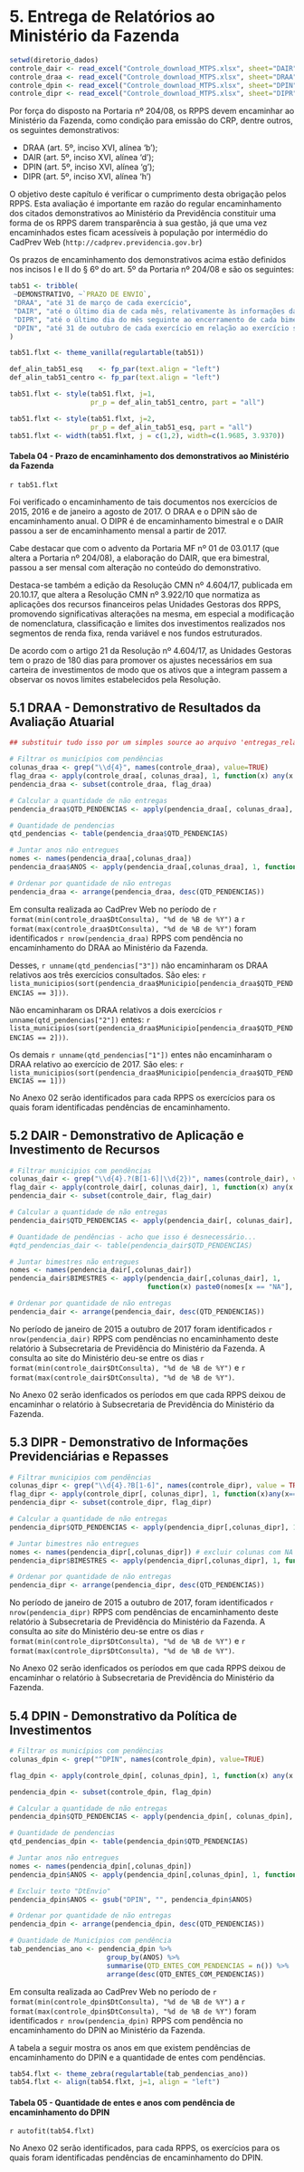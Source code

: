 # 5. Entrega de Relatórios ao Ministério da Fazenda

```r
setwd(diretorio_dados)
controle_dair <- read_excel("Controle_download_MTPS.xlsx", sheet="DAIR")
controle_draa <- read_excel("Controle_download_MTPS.xlsx", sheet="DRAA")
controle_dpin <- read_excel("Controle_download_MTPS.xlsx", sheet="DPIN")
controle_dipr <- read_excel("Controle_download_MTPS.xlsx", sheet="DIPR")
```

Por força do disposto na Portaria nº 204/08, os RPPS devem encaminhar ao Ministério da Fazenda, como condição para emissão do CRP, dentre outros, os seguintes demonstrativos: 

* DRAA (art. 5º, inciso XVI, alínea 'b');
* DAIR (art. 5º, inciso XVI, alínea 'd');
* DPIN (art. 5º, inciso XVI, alínea 'g');
* DIPR (art. 5º, inciso XVI, alínea 'h')  

O objetivo deste capítulo é verificar o cumprimento desta obrigação pelos RPPS. Esta avaliação é importante em razão do regular encaminhamento dos citados demonstrativos ao Ministério da Previdência constituir uma forma de os RPPS darem transparência à sua gestão, já que uma vez encaminhados estes ficam acessíveis à população por intermédio do CadPrev Web (`http://cadprev.previdencia.gov.br`) 

Os prazos de encaminhamento dos demonstrativos acima estão definidos nos incisos I e II do § 6º do art. 5º da Portaria nº 204/08 e são os seguintes:

```r
tab51 <- tribble(
 ~DEMONSTRATIVO, ~`PRAZO DE ENVIO`,
 "DRAA", "até 31 de março de cada exercício",
 "DAIR", "até o último dia de cada mês, relativamente às informações das aplicações do mês anterior",
 "DIPR", "até o último dia do mês seguinte ao encerramento de cada bimestre do ano civil",
 "DPIN", "até 31 de outubro de cada exercício em relação ao exercício seguinte"
)

tab51.flxt <- theme_vanilla(regulartable(tab51))

def_alin_tab51_esq    <- fp_par(text.align = "left")
def_alin_tab51_centro <- fp_par(text.align = "left")

tab51.flxt <- style(tab51.flxt, j=1,
                    pr_p = def_alin_tab51_centro, part = "all")

tab51.flxt <- style(tab51.flxt, j=2,
                    pr_p = def_alin_tab51_esq, part = "all")
tab51.flxt <- width(tab51.flxt, j = c(1,2), width=c(1.9685, 3.9370))
```

#### Tabela 04 - Prazo de encaminhamento dos demonstrativos ao Ministério da Fazenda

`r tab51.flxt`

Foi verificado o encaminhamento de tais documentos nos exercícios de 2015, 2016 e de janeiro a agosto de 2017. O DRAA e o DPIN são de encaminhamento anual. O DIPR é de encaminhamento bimestral e o DAIR passou a ser de encaminhamento mensal a partir de 2017. 

Cabe destacar que com o advento da Portaria MF nº 01 de 03.01.17 (que altera a Portaria nº 204/08), a elaboração do DAIR, que era bimestral, passou a ser mensal com alteração no conteúdo do demonstrativo.  

Destaca-se também a edição da Resolução CMN nº 4.604/17, publicada em 20.10.17, que altera a Resolução CMN nº 3.922/10 que normatiza as aplicações dos recursos financeiros pelas Unidades Gestoras dos RPPS, promovendo significativas alterações na mesma, em especial a modificação de nomenclatura, classificação e limites dos investimentos realizados nos segmentos de renda fixa, renda variável e nos fundos estruturados.

De acordo com o artigo 21 da Resolução nº 4.604/17, as Unidades Gestoras tem o prazo de 180 dias para promover os ajustes necessários em sua carteira de investimentos de modo que os ativos que a integram passem a observar os novos limites estabelecidos pela Resolução.


## 5.1 DRAA - Demonstrativo de Resultados da Avaliação Atuarial

```r
## substituir tudo isso por um simples source ao arquivo 'entregas_relatorios.R'

# Filtrar os municípios com pendências
colunas_draa <- grep("\\d{4}", names(controle_draa), value=TRUE) 
flag_draa <- apply(controle_draa[, colunas_draa], 1, function(x) any(x == "NA"))
pendencia_draa <- subset(controle_draa, flag_draa)

# Calcular a quantidade de não entregas
pendencia_draa$QTD_PENDENCIAS <- apply(pendencia_draa[, colunas_draa], 1, function(x) sum(ifelse(x == 'NA', 1, 0), na.rm=TRUE))

# Quantidade de pendencias
qtd_pendencias <- table(pendencia_draa$QTD_PENDENCIAS)

# Juntar anos não entregues
nomes <- names(pendencia_draa[,colunas_draa]) 
pendencia_draa$ANOS <- apply(pendencia_draa[,colunas_draa], 1, function(x) paste0(nomes[x == 'NA' & !is.na(x)], collapse = ' | '))

# Ordenar por quantidade de não entregas
pendencia_draa <- arrange(pendencia_draa, desc(QTD_PENDENCIAS))

```

Em consulta realizada ao CadPrev Web no período de `r format(min(controle_draa$DtConsulta), "%d de %B de %Y")` a `r format(max(controle_draa$DtConsulta), "%d de %B de %Y") ` foram identificados `r nrow(pendencia_draa)` RPPS com pendência no encaminhamento do DRAA ao Ministério da Fazenda.

Desses, `r unname(qtd_pendencias["3"])` não encaminharam os DRAA relativos aos três exercícios consultados. São eles: `r lista_municipios(sort(pendencia_draa$Municipio[pendencia_draa$QTD_PENDENCIAS == 3]))`.

Não encaminharam os DRAA relativos a dois exercícios `r unname(qtd_pendencias["2"])` entes: `r lista_municipios(sort(pendencia_draa$Municipio[pendencia_draa$QTD_PENDENCIAS == 2]))`.

Os demais `r unname(qtd_pendencias["1"])` entes não encaminharam o DRAA relativo ao exercício de 2017. São eles: `r lista_municipios(sort(pendencia_draa$Municipio[pendencia_draa$QTD_PENDENCIAS == 1]))`

No Anexo 02 serão identificados para cada RPPS os exercícios para os quais foram identificadas pendências de encaminhamento.


## 5.2 DAIR - Demonstrativo de Aplicação e Investimento de Recursos

```r
# Filtrar municipios com pendências
colunas_dair <- grep("\\d{4}.?(B[1-6]|\\d{2})", names(controle_dair), value=TRUE) 
flag_dair <- apply(controle_dair[, colunas_dair], 1, function(x) any(x == "NA"))
pendencia_dair <- subset(controle_dair, flag_dair)

# Calcular a quantidade de não entregas
pendencia_dair$QTD_PENDENCIAS <- apply(pendencia_dair[, colunas_dair], 1, function(x) sum(ifelse(x == "NA", 1, 0), na.rm=TRUE))

# Quantidade de pendências - acho que isso é desnecessário...
#qtd_pendencias_dair <- table(pendencia_dair$QTD_PENDENCIAS)

# Juntar bimestres não entregues
nomes <- names(pendencia_dair[,colunas_dair]) 
pendencia_dair$BIMESTRES <- apply(pendencia_dair[,colunas_dair], 1,
                                  function(x) paste0(nomes[x == "NA"], collapse = ' | '))

# Ordenar por quantidade de não entregas
pendencia_dair <- arrange(pendencia_dair, desc(QTD_PENDENCIAS))
```

No período de janeiro de 2015 a outubro de 2017 foram identificados  `r nrow(pendencia_dair)` RPPS com pendências no encaminhamento deste relatório à Subsecretaria de Previdência do Ministério da Fazenda. A consulta ao site do Ministério deu-se entre os dias `r format(min(controle_dair$DtConsulta), "%d de %B de %Y")` e `r format(max(controle_dair$DtConsulta), "%d de %B de %Y")`.

No Anexo 02 serão idenficados os períodos em que cada RPPS deixou de encaminhar o relatório à Subsecretaria de Previdência do Ministério da Fazenda. 


## 5.3 DIPR - Demonstrativo de Informações Previdenciárias e Repasses

```r

# Filtrar municipios com pendências
colunas_dipr <- grep("\\d{4}.?B[1-6]", names(controle_dipr), value = TRUE)
flag_dipr <- apply(controle_dipr[, colunas_dipr], 1, function(x)any(x=="NA")) #
pendencia_dipr <- subset(controle_dipr, flag_dipr)

# Calcular a quantidade de não entregas
pendencia_dipr$QTD_PENDENCIAS <- apply(pendencia_dipr[,colunas_dipr], 1, function(x) sum(ifelse(x=="NA", 1, 0)))

# Juntar bimestres não entregues
nomes <- names(pendencia_dipr[,colunas_dipr]) # excluir colunas com NA
pendencia_dipr$BIMESTRES <- apply(pendencia_dipr[,colunas_dipr], 1, function(x) paste0(nomes[x == 'NA'], collapse = ' | '))

# Ordenar por quantidade de não entregas
pendencia_dipr <- arrange(pendencia_dipr, desc(QTD_PENDENCIAS))
```

No período de janeiro de 2015 a outubro de 2017, foram identificados `r nrow(pendencia_dipr)` RPPS com pendências de encaminhamento deste relatório à Subsecretaria de Previdência do Ministério da Fazenda. A consulta ao _site_ do Ministério deu-se entre os dias `r format(min(controle_dipr$DtConsulta), "%d de %B de %Y")` e `r format(max(controle_dipr$DtConsulta), "%d de %B de %Y")`.

No Anexo 02 serão idenficados os períodos em que cada RPPS deixou de encaminhar o relatório à Subsecretaria de Previdência do Ministério da Fazenda. 


## 5.4 DPIN - Demonstrativo da Política de Investimentos

```r
# Filtrar os municípios com pendências
colunas_dpin <- grep("^DPIN", names(controle_dpin), value=TRUE) 

flag_dpin <- apply(controle_dpin[, colunas_dpin], 1, function(x) any(x == "NA"))

pendencia_dpin <- subset(controle_dpin, flag_dpin)

# Calcular a quantidade de não entregas
pendencia_dpin$QTD_PENDENCIAS <- apply(pendencia_dpin[, colunas_dpin], 1, function(x) sum(ifelse(x == 'NA', 1, 0), na.rm=TRUE))

# Quantidade de pendencias
qtd_pendencias_dpin <- table(pendencia_dpin$QTD_PENDENCIAS)

# Juntar anos não entregues
nomes <- names(pendencia_dpin[,colunas_dpin]) 
pendencia_dpin$ANOS <- apply(pendencia_dpin[,colunas_dpin], 1, function(x) paste0(nomes[x == 'NA' & !is.na(x)], collapse = ' | '))

# Excluir texto "DtEnvio"
pendencia_dpin$ANOS <- gsub("DPIN", "", pendencia_dpin$ANOS)

# Ordenar por quantidade de não entregas
pendencia_dpin <- arrange(pendencia_dpin, desc(QTD_PENDENCIAS))

# Quantidade de Municípios com pendência
tab_pendencias_ano <- pendencia_dpin %>%
                        group_by(ANOS) %>%
                        summarise(QTD_ENTES_COM_PENDENCIAS = n()) %>%
                        arrange(desc(QTD_ENTES_COM_PENDENCIAS))

```

Em consulta realizada ao CadPrev Web no período de `r format(min(controle_dpin$DtConsulta), "%d de %B de %Y")` a `r format(max(controle_dpin$DtConsulta), "%d de %B de %Y")` foram identificados `r nrow(pendencia_dpin)` RPPS com pendência no encaminhamento do DPIN ao Ministério da Fazenda.

A tabela a seguir mostra os anos em que existem pendências de encaminhamento do DPIN e a quantidade de entes com pendências. 

```r
tab54.flxt <- theme_zebra(regulartable(tab_pendencias_ano))
tab54.flxt <- align(tab54.flxt, j=1, align = "left")
```

#### Tabela 05 - Quantidade de entes e anos com pendência de encaminhamento do DPIN

`r autofit(tab54.flxt)`

No Anexo 02 serão identificados, para cada RPPS, os exercícios para os quais foram identificadas pendências de encaminhamento do DPIN.

